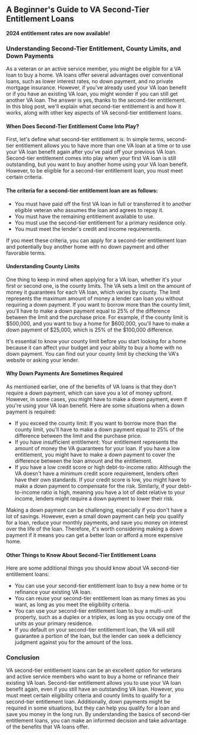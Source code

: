 ## A Beginner's Guide to VA Second-Tier Entitlement Loans

**2024 entitlement rates are now available!**

### Understanding Second-Tier Entitlement, County Limits, and Down Payments

As a veteran or an active service member, you might be eligible for a VA loan to buy a home. VA loans offer several advantages over conventional loans, such as lower interest rates, no down payment, and no private mortgage insurance. However, if you've already used your VA loan benefit or if you have an existing VA loan, you might wonder if you can still get another VA loan. The answer is yes, thanks to the second-tier entitlement. In this blog post, we'll explain what second-tier entitlement is and how it works, along with other key aspects of VA second-tier entitlement loans.

#### When Does Second-Tier Entitlement Come Into Play?

First, let's define what second-tier entitlement is. In simple terms, second-tier entitlement allows you to have more than one VA loan at a time or to use your VA loan benefit again after you've paid off your previous VA loan. Second-tier entitlement comes into play when your first VA loan is still outstanding, but you want to buy another home using your VA loan benefit. However, to be eligible for a second-tier entitlement loan, you must meet certain criteria.

#### The criteria for a second-tier entitlement loan are as follows:

- You must have paid off the first VA loan in full or transferred it to another eligible veteran who assumes the loan and agrees to repay it.
- You must have the remaining entitlement available to use.
- You must use the second-tier entitlement for a primary residence only.
- You must meet the lender's credit and income requirements.

If you meet these criteria, you can apply for a second-tier entitlement loan and potentially buy another home with no down payment and other favorable terms.

#### Understanding County Limits

One thing to keep in mind when applying for a VA loan, whether it's your first or second one, is the county limits. The VA sets a limit on the amount of money it guarantees for each VA loan, which varies by county. The limit represents the maximum amount of money a lender can loan you without requiring a down payment. If you want to borrow more than the county limit, you'll have to make a down payment equal to 25% of the difference between the limit and the purchase price. For example, if the county limit is $500,000, and you want to buy a home for $600,000, you'll have to make a down payment of $25,000, which is 25% of the $100,000 difference.

It's essential to know your county limit before you start looking for a home because it can affect your budget and your ability to buy a home with no down payment. You can find out your county limit by checking the VA's website or asking your lender.

#### Why Down Payments Are Sometimes Required

As mentioned earlier, one of the benefits of VA loans is that they don't require a down payment, which can save you a lot of money upfront. However, in some cases, you might have to make a down payment, even if you're using your VA loan benefit. Here are some situations when a down payment is required:

- If you exceed the county limit: If you want to borrow more than the county limit, you'll have to make a down payment equal to 25% of the difference between the limit and the purchase price.
- If you have insufficient entitlement: Your entitlement represents the amount of money the VA guarantees for your loan. If you have a low entitlement, you might have to make a down payment to cover the difference between the loan amount and the entitlement.
- If you have a low credit score or high debt-to-income ratio: Although the VA doesn't have a minimum credit score requirement, lenders often have their own standards. If your credit score is low, you might have to make a down payment to compensate for the risk. Similarly, if your debt-to-income ratio is high, meaning you have a lot of debt relative to your income, lenders might require a down payment to lower their risk.

Making a down payment can be challenging, especially if you don't have a lot of savings. However, even a small down payment can help you qualify for a loan, reduce your monthly payments, and save you money on interest over the life of the loan. Therefore, it's worth considering making a down payment if it means you can get a better loan or afford a more expensive home.

#### Other Things to Know About Second-Tier Entitlement Loans

Here are some additional things you should know about VA second-tier entitlement loans:

- You can use your second-tier entitlement loan to buy a new home or to refinance your existing VA loan.
- You can reuse your second-tier entitlement loan as many times as you want, as long as you meet the eligibility criteria.
- You can use your second-tier entitlement loan to buy a multi-unit property, such as a duplex or a triplex, as long as you occupy one of the units as your primary residence.
- If you default on your second-tier entitlement loan, the VA will still guarantee a portion of the loan, but the lender can seek a deficiency judgment against you for the amount of the loss.

### Conclusion

VA second-tier entitlement loans can be an excellent option for veterans and active service members who want to buy a home or refinance their existing VA loan. Second-tier entitlement allows you to use your VA loan benefit again, even if you still have an outstanding VA loan. However, you must meet certain eligibility criteria and county limits to qualify for a second-tier entitlement loan. Additionally, down payments might be required in some situations, but they can help you qualify for a loan and save you money in the long run. By understanding the basics of second-tier entitlement loans, you can make an informed decision and take advantage of the benefits that VA loans offer.
